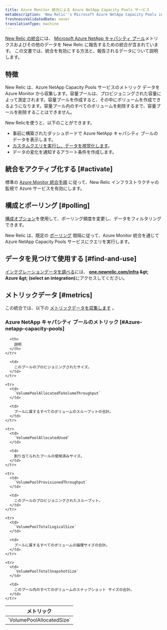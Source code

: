 ```yaml
---
title: Azure Monitor 統合による Azure NetApp Capacity Pools サービス
metaDescription: 'New Relic''s Microsoft Azure NetApp Capacity Pools integration: what data it reports and how to enable it.'
freshnessValidatedDate: never
translationType: machine
---
```


[New Relic の統合](/docs/infrastructure/introduction-infra-monitoring)には、 [Microsoft Azure NetApp キャパシティ プール](https://learn.microsoft.com/en-us/azure/azure-netapp-files/azure-netapp-files-set-up-capacity-pool)メトリクスおよびその他のデータを New Relic に報告するための統合が含まれています。 この文書では、統合を有効にする方法と、報告されるデータについて説明します。

## 特徴

New Relic は、Azure NetApp Capacity Pools サービスのメトリック データを Azure Monitor から収集します。容量プールは、プロビジョニングされた容量によって測定されます。容量プールを作成すると、その中にボリュームを作成できるようになります。容量プール内のすべてのボリュームを削除するまで、容量プールを削除することはできません。

New Relicを使うと、以下のことができます。

* 事前に構築されたダッシュボードで Azure NetApp キャパシティ プールのデータを表示します。
* [カスタムクエリを実行し、データを視覚化します](/docs/infrastructure/integrations-getting-started/getting-started/use-integration-data-new-relic-insights)。
* データの変化を通知するアラート条件を作成します。

## 統合をアクティブ化する [#activate]

標準の [Azure Monitor 統合手順](/docs/infrastructure/microsoft-azure-integrations/azure-integrations-list/azure-monitor) に従って、New Relic インフラストラクチャの監視で Azure サービスを有効にします。

## 構成とポーリング [#polling]

[構成オプション](/docs/infrastructure/microsoft-azure-integrations/azure-integrations-list/azure-monitor/#settings)を使用して、ポーリング頻度を変更し、データをフィルタリングできます。

New Relic は、既定の [ポーリング](/docs/infrastructure/microsoft-azure-integrations/azure-integrations-list/azure-monitor/#settings) 間隔に従って、Azure Monitor 統合を通じて Azure NetApp Capacity Pools サービスにクエリを実行します。

## データを見つけて使用する [#find-and-use]

[インテグレーションデータを調べる](/docs/infrastructure/integrations/find-use-infrastructure-integration-data)には、 <DNT>**[one.newrelic.com/infra](https://one.newrelic.com/infra) &amp;gt; Azure &amp;gt; (select an integration)**</DNT>にアクセスしてください。

## メトリックデータ [#metrics]

この統合では、以下の [メトリックデータを収集します](/docs/infrastructure/integrations-getting-started/getting-started/understand-integration-data-data-types#metric) 。

### Azure NetApp キャパシティ プールのメトリック [#Azure-netapp-capacity-pools]

<table>
  <thead>
    <tr>
      <th style={{ width: "300px" }}>
        メトリック
      </th>

      <th>
        説明
      </th>
    </tr>
  </thead>

  <tbody>
    <tr>
      <td>
        `VolumePoolAllocatedSize`
      </td>

      <td>
        このプールのプロビジョニングされたサイズ。
      </td>
    </tr>

    <tr>
      <td>
        `VolumePoolAllocatedToVolumeThroughput`
      </td>

      <td>
        プールに属するすべてのボリュームのスループットの合計。
      </td>
    </tr>

    <tr>
      <td>
        `VolumePoolAllocatedUsed`
      </td>

      <td>
        割り当てられたプールの使用済みサイズ。
      </td>
    </tr>

    <tr>
      <td>
        `VolumePoolProvisionedThroughput`
      </td>

      <td>
        このプールのプロビジョニングされたスループット。
      </td>
    </tr>

    <tr>
      <td>
        `VolumePoolTotalLogicalSize`
      </td>

      <td>
        プールに属するすべてのボリュームの論理サイズの合計。
      </td>
    </tr>

    <tr>
      <td>
        `VolumePoolTotalSnapshotSize`
      </td>

      <td>
        このプール内のすべてのボリュームのスナップショット サイズの合計。
      </td>
    </tr>
  </tbody>
</table>